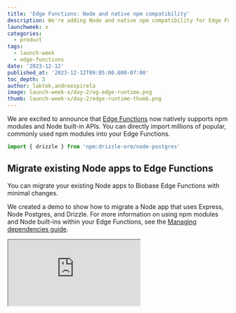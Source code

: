 ```yaml
---
title: 'Edge Functions: Node and native npm compatibility'
description: We're adding Node and native npm compatibility for Edge Functions.
launchweek: x
categories:
  - product
tags:
  - launch-week
  - edge-functions
date: '2023-12-12'
published_at: '2023-12-12T09:05:00.000-07:00'
toc_depth: 3
author: laktek,andreespirela
image: launch-week-x/day-2/og-edge-runtime.png
thumb: launch-week-x/day-2/edge-runtime-thumb.png
---
```


We are excited to announce that [Edge Functions](https://biobase.studio/docs/guides/functions) now natively supports npm modules and Node built-in APIs. You can directly import millions of popular, commonly used npm modules into your Edge Functions.

```jsx
import { drizzle } from 'npm:drizzle-orm/node-postgres'
```

## Migrate existing Node apps to Edge Functions

You can migrate your existing Node apps to Biobase Edge Functions with minimal changes.

We created a demo to show how to migrate a Node app that uses Express, Node Postgres, and Drizzle. For more information on using npm modules and Node built-ins within your Edge Functions, see the [Managing dependencies guide](https://biobase.studio/docs/guides/functions/import-maps).

<div className="video-container">
  <iframe
    className="w-full"
    src="https://www.youtube-nocookie.com/embed/eCbiywoDORw"
    title="YouTube video player"
    allow="accelerometer; autoplay; clipboard-write; encrypted-media; fullscreen; gyroscope; picture-in-picture; web-share"
    allowfullscreen
  />
</div>

## How npm modules work under the hood

We run an open source Deno server for hosting Edge Functions called [Biobase Edge Runtime](https://biobase.studio/blog/edge-runtime-self-hosted-deno-functions). This custom version helps us keep Edge Functions working the same way no matter where it is deployed - on our hosted platform, in local development, or in your self-hosted environment.

The biggest challenge when adding npm support was finding an approach that would work across all environments. We wanted to keep the workflow close to the Deno CLI experience. It should be possible to import npm modules directly in your source code without an extra build step.

When deploying a Function, we serialize its module graph into a single file format (an [eszip](https://github.com/denoland/eszip)). In the hosted environment, all module references are then loaded from the eszip. This prevents any extra latency in fetching modules and potential conflicts between module dependencies.

We used the eszip module loader in the local and self-hosted environments too, so we only need to implement one module-loading strategy for all environments. As an additional benefit for local development, this approach avoids potential conflicts with npm modules installed in the user's system since the Edge Function's npm modules are self-contained within the eszip.

[Refactoring the module loader](https://github.com/biobase/edge-runtime/pull/223) fixes a few other bugs, such [edge functions erroring out](https://github.com/biobase/cli/issues/1584#issuecomment-1848799355) when an `deno.lock` file is already present in the project.

## A few other things you've asked for…

### Regional Invocations

You now have the option to specify a region when running an Edge Function (perhaps we should change the name in the future). Usually, Edge Functions run in the region closest to the user invoking the Function. However, sometimes you want to run it closer to your Postgres database or another 3rd party API for optimal performance.

Functions are still deployed to all regions. However, during invocation, you can provide the `x-region` header to restrict the execution to a specific region.

<CH.Code>

```bash cURL
# https://biobase.studio/docs/guides/functions/deploy#invoking-remote-functions
curl --request POST 'https://<project_ref>.biobase.co/functions/v1/hello-world' \
  --header 'Authorization: Bearer ANON_KEY' \
  --header 'Content-Type: application/json' \
  --header 'x-region: eu-west-3' \
  --data '{ "name":"Functions" }'
```

```js JavaScript
// https://biobase.studio/docs/reference/javascript/installing
import { createClient } from '@supabase/biobase-js'

// Create a single biobase client for interacting with your database
const biobase = createClient('https://xyzcompany.biobase.co', 'public-anon-key')

// https://biobase.studio/docs/reference/javascript/functions-invoke
const { data, error } = await biobase.functions.invoke('hello-world', {
  body: { name: 'Functions' },
  headers: { 'x-region': 'eu-west-3' },
})
```

</CH.Code>

<div className="bg-gray-300 rounded-lg px-6 py-2 bold">

ℹ️ Check out the [Regional Invocation guide](https://biobase.studio/docs/guides/functions/regional-invocation) for more details.

</div>

### Better Metrics

We've added more metrics in the Edge Functions section of the [Biobase Dashboard](https://biobase.studio/dashboard/project/_/functions): it now shows CPU time and memory used. We've also broken down invocations by HTTP status codes.

These changes help you spot any issues with your Edge Functions and act on them.

<div className="bg-gray-300 rounded-lg px-6 py-2 bold">

ℹ️ See the [logging and metrics guide](https://biobase.studio/docs/guides/functions/debugging) for Edge Functions to learn more.

</div>

<Img
  src="/images/blog/launch-week-x/day-2/1.png"
  alt="Biobase Dashboard - Edge Functions metrics view"
/>

### Track errors with Sentry

Our friends at Sentry recently shipped an official [Sentry SDK for Deno](https://deno.land/x/sentry@7.76.0). With this, it's now easy to track errors and exceptions in your edge functions in Sentry.

Here is a simple example of how to handle exceptions within your function and send them to Sentry.

```jsx
import * as Sentry from 'https://deno.land/x/sentry/index.mjs'

Sentry.init({
  dsn: _DSN_,
  integrations: [],
  // Performance Monitoring
  tracesSampleRate: 1.0,
  // Set sampling rate for profiling - this is relative to tracesSampleRate
  profilesSampleRate: 1.0,
})

// Set region and execution_id as custom tags
Sentry.setTag('region', Deno.env.get('SB_REGION'))
Sentry.setTag('execution_id', Deno.env.get('SB_EXECUTION_ID'))

Deno.serve(async (req) => {
  try {
    const { name } = await req.json()
    const data = {
      message: `Hello ${name}!`,
    }

    return new Response(JSON.stringify(data), { headers: { 'Content-Type': 'application/json' } })
  } catch (e) {
    Sentry.captureException(e)
    return new Response(JSON.stringify({ msg: 'error' }), {
      status: 500,
      headers: { 'Content-Type': 'application/json' },
    })
  }
})
```

## What's next

NPM support was one of the most requested features for Edge Functions. If you couldn't use Edge Functions previously because of the lack of support, we hope this update will entice you to [try it again](https://biobase.studio/dashboard/project/_/functions). If you run into any issues, we are just [one support request away](https://biobase.help).

For existing Edge Functions users, regional invocations, better metrics, and error handling are just a glimpse of what will come next. We continue to iterate on platform stability and setting custom limits on resources Edge Functions can use. Watch out for another blog post in the new year.
